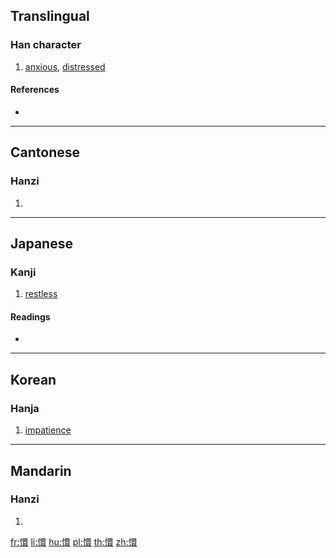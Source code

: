 ==Translingual==

===Han character===
{{Han char|rn=61|rad=心|as=13|sn=16|four=90032|canj=PWLV|ids=⿰忄睘}}

# [[anxious]], [[distressed]]

====References====
* {{Han ref|kx=0405.110|dkj=11319|dj=0745.210|hdz=42361.040|uh=61C1|ud=25025|bh=E97C|bd=59772}}

----

==Cantonese==

===Hanzi===
{{yue-hanzi|jyut=[[gyun1]], [[hyun1]]|y=gyun1, hyun1}}

# {{defn|lang=yue|sort=心13}}

----

==Japanese==

===Kanji===
{{ja-kanji|grade=|rs=心13}}

# [[restless]]

====Readings====
* {{ja-readings|on=[[けん]] (ken), [[かん]] (kan), [[げん]] (gen)|kun=[[はげしい]] (hageshii)}}

----

==Korean==

===Hanja===
{{ko-hanja|hangeul=[[현]], [[환]]|eumhun=|rv=hyeon, hwan|mr=hyŏn, hwan|y=hyen, hwan}}

# [[impatience]]

----

==Mandarin==

===Hanzi===
{{cmn-hanzi|pin=[[xuān]] ([[xuan1]]), [[huān]] ([[huan1]])|wg=hsüan<sup>1</sup>, huan<sup>1</sup>}}

# {{defn|lang=cmn|sort=心13}}

[[fr:懁]]
[[li:懁]]
[[hu:懁]]
[[pl:懁]]
[[th:懁]]
[[zh:懁]]